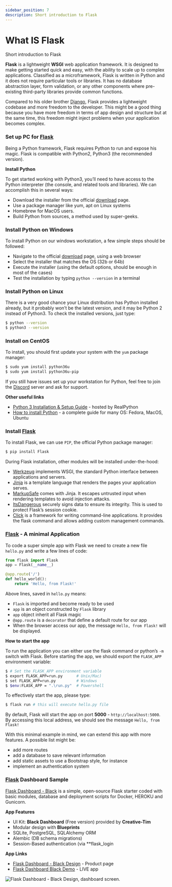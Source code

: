 ```yaml
---
sidebar_position: 7
description: Short introduction to Flask
---
```


# What IS Flask

<SubHeading>Short introduction to Flask</SubHeading>

**Flask** is a lightweight **WSGI** web application framework. It is designed to make getting started quick and easy, with the ability to scale up to complex applications. Classified as a microframework, Flask is written in Python and it does not require particular tools or libraries. It has no database abstraction layer, form validation, or any other components where pre-existing third-party libraries provide common functions.

Compared to his older brother [Django](https://www.djangoproject.com/), Flask provides a lightweight codebase and more freedom to the developer. This might be a good thing because you have more freedom in terms of app design and structure but at the same time, this freedom might inject problems when your application becomes complex.

### Set up PC for [Flask](https://palletsprojects.com/p/flask/)

Being a Python framework, Flask requires Python to run and expose his magic. Flask is compatible with Python2, Python3 (the recommended version).

**Install Python**

To get started working with Python3, you’ll need to have access to the Python interpreter (the console, and related tools and libraries). We can accomplish this in several ways:

- Download the installer from the official [download](https://www.python.org/downloads/) page.
- Use a package manager like yum, apt on Linux systems
- Homebrew for MacOS users.
- Build Python from sources, a method used by super-geeks.

### Install Python on Windows

To install Python on our windows workstation, a few simple steps should be followed:

- Navigate to the official [download](https://www.python.org/downloads/) page, using a web browser
- Select the installer that matches the OS (32b or 64b)
- Execute the installer (using the default options, should be enough in most of the cases)
- Test the installation by typing `python --version` in a terminal

### Install Python on Linux

There is a very good chance your Linux distribution has Python installed already, but it probably won’t be the latest version, and it may be Python 2 instead of Python3. To check the installed versions, just type:

```bash
$ python --version
$ python3 --version
```

### Install on CentOS

To install, you should first update your system with the `yum` package manager:

```bash
$ sudo yum install python36u
$ sudo yum install python36u-pip
```

If you still have issues set up your workstation for Python, feel free to join the [Discord](https://discord.gg/fZC6hup) server and ask for support.

**Other useful links**

- [Python 3 Installation & Setup Guide](https://realpython.com/installing-python/) - hosted by RealPython
- [How to install Python](https://realpython.com/installing-python/) - a complete guide for many OS: Fedora, MacOS, Ubuntu

### Install [Flask](https://palletsprojects.com/p/flask/)

To install Flask, we can use `PIP`, the official Python package manager:

```bash
$ pip install Flask
```

During Flask installation, other modules will be installed under-the-hood:

- [Werkzeug](https://palletsprojects.com/p/werkzeug/) implements WSGI, the standard Python interface between applications and servers.
- [Jinja](https://palletsprojects.com/p/jinja/) is a template language that renders the pages your application serves.
- [MarkupSafe](https://palletsprojects.com/p/markupsafe/) comes with Jinja. It escapes untrusted input when rendering templates to avoid injection attacks.
- [ItsDangerous](https://palletsprojects.com/p/itsdangerous/) securely signs data to ensure its integrity. This is used to protect Flask’s session cookie.
- [Click](https://palletsprojects.com/p/click/) is a framework for writing command-line applications. It provides the flask command and allows adding custom management commands.

### [Flask](https://palletsprojects.com/p/flask/) - A minimal Application

To code a super simple app with Flask we need to create a new file `hello.py` and write a few lines of code:

```python
from flask import Flask
app = Flask(__name__)

@app.route('/')
def hello_world():
    return 'Hello, from Flask!'
```

Above lines, saved in `hello.py` means:

- `Flask` is imported and become ready to be used
- `app` is an object constructed by `Flask` library
- `app` object inherit all Flask magic
- `@app.route` is a `decorator` that define a default route for our app
- When the browser access our app, the message `Hello, from Flask!` will be displayed.

**How to start the app**

To run the application you can either use the flask command or python’s `-m` switch with Flask. Before starting the app, we should export the `FLASK_APP` environment variable:

```bash
$ # Set the FLASK_APP environment variable
$ export FLASK_APP=run.py      # Unix/Mac)
$ set FLASK_APP=run.py         # Windows
$ $env:FLASK_APP = ".\run.py"  # Powershell
```

To effectively start the app, please type:

```bash
$ flask run # this will execute hello.py file
```

By default, Flask will start the app on port **5000** - `http://localhost:5000`. By accessing this local address, we should see the message `Hello, from Flask!`

With this minimal example in mind, we can extend this app with more features. A possible list might be:

- add more routes
- add a database to save relevant information
- add static assets to use a Bootstrap style, for instance
- implement an authentication system

### [Flask](https://palletsprojects.com/p/flask/) Dashboard Sample

[Flask Dashboard - Black](https://appseed.us/admin-dashboards/flask-dashboard-black) is a simple, open-source Flask starter coded with basic modules, database and deployment scripts for Docker, HEROKU and Gunicorn.

**App Features**

- UI Kit: **Black Dashboard** (Free version) provided by **Creative-Tim**
- Modular design with **Blueprints**
- SQLite, PostgreSQL, SQLAlchemy ORM
- Alembic (DB schema migrations)
- Session-Based authentication (via \*\*flask_login

**App Links**

- [Flask Dashboard - Black Design](https://appseed.us/admin-dashboards/flask-dashboard-black) - Product page
- [Flask Dashboard Black Demo](https://flask-dashboard-black.appseed.us/) - LIVE app

![Flask Dashboard - Black Design, dashboard screen.](https://raw.githubusercontent.com/app-generator/flask-black-dashboard/master/media/flask-black-dashboard-screen.png)
